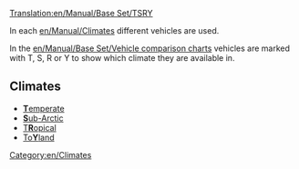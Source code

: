 [[Translation:en/Manual/Base Set/TSRY]]

In each [[en/Manual/Climates]] different vehicles are used. 

In the [[en/Manual/Base Set/Vehicle comparison charts]] vehicles are marked with T, S, R or Y to show which climate they are available in.

==Climates==

*[[en/Manual/Climates#temperate|'''T'''emperate]]
*[[en/Manual/Climates#sub-arctic|'''S'''ub-Arctic]]
*[[en/Manual/Climates#tropical|T'''R'''opical]]
*[[en/Manual/Climates#toyland|To'''Y'''land]]

[[Category:en/Climates]]